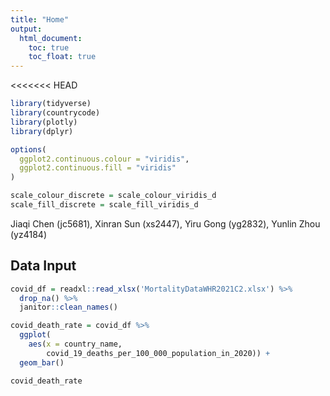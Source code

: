 ```yaml
---
title: "Home"
output: 
  html_document:
    toc: true
    toc_float: true
---
```


<<<<<<< HEAD
```r
library(tidyverse)
library(countrycode)
library(plotly)
library(dplyr)

options(
  ggplot2.continuous.colour = "viridis",
  ggplot2.continuous.fill = "viridis"
)

scale_colour_discrete = scale_colour_viridis_d
scale_fill_discrete = scale_fill_viridis_d
```

Jiaqi Chen (jc5681),
Xinran Sun (xs2447),
Yiru Gong (yg2832),
Yunlin Zhou (yz4184)

## Data Input

```r
covid_df = readxl::read_xlsx('MortalityDataWHR2021C2.xlsx') %>% 
  drop_na() %>% 
  janitor::clean_names()
```

```r
covid_death_rate = covid_df %>% 
  ggplot(
    aes(x = country_name, 
        covid_19_deaths_per_100_000_population_in_2020)) +
  geom_bar()

covid_death_rate
```